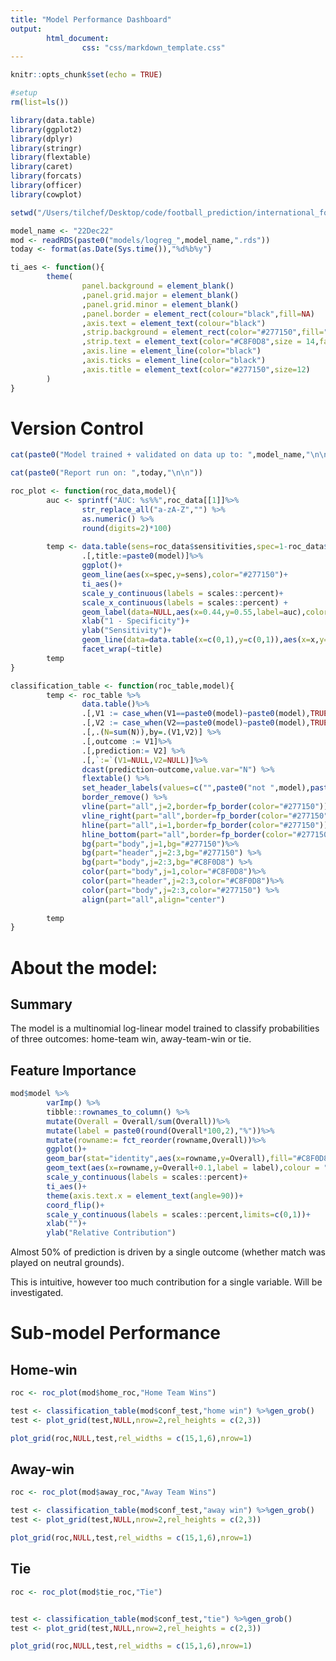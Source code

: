 ```yaml
---
title: "Model Performance Dashboard"
output: 
        html_document:
                css: "css/markdown_template.css"
---
```


```r
knitr::opts_chunk$set(echo = TRUE)
```


```r
#setup
rm(list=ls())

library(data.table)
library(ggplot2)
library(dplyr)
library(stringr)
library(flextable)
library(caret)
library(forcats)
library(officer)
library(cowplot)

setwd("/Users/tilchef/Desktop/code/football_prediction/international_football_prediction_model")

model_name <- "22Dec22"
mod <- readRDS(paste0("models/logreg_",model_name,".rds"))
today <- format(as.Date(Sys.time()),"%d%b%y")

ti_aes <- function(){
        theme(
                panel.background = element_blank()
                ,panel.grid.major = element_blank()
                ,panel.grid.minor = element_blank()
                ,panel.border = element_rect(colour="black",fill=NA)
                ,axis.text = element_text(colour="black")
                ,strip.background = element_rect(color="#277150",fill="#277150")
                ,strip.text = element_text(color="#C8F0D8",size = 14,face="bold")
                ,axis.line = element_line(color="black")
                ,axis.ticks = element_line(color="black")
                ,axis.title = element_text(color="#277150",size=12)
        )
}
```



# Version Control

```r
cat(paste0("Model trained + validated on data up to: ",model_name,"\n\n\n"))

cat(paste0("Report run on: ",today,"\n\n"))
```

```r
roc_plot <- function(roc_data,model){
        auc <- sprintf("AUC: %s%%",roc_data[[1]]%>%
                str_replace_all("a-zA-Z","") %>% 
                as.numeric() %>%
                round(digits=2)*100) 
        
        temp <- data.table(sens=roc_data$sensitivities,spec=1-roc_data$specificities)%>%
                .[,title:=paste0(model)]%>%
                ggplot()+
                geom_line(aes(x=spec,y=sens),color="#277150")+
                ti_aes()+
                scale_y_continuous(labels = scales::percent)+
                scale_x_continuous(labels = scales::percent) +
                geom_label(data=NULL,aes(x=0.44,y=0.55,label=auc),color="#277150")+
                xlab("1 - Specificity")+
                ylab("Sensitivity")+
                geom_line(data=data.table(x=c(0,1),y=c(0,1)),aes(x=x,y=y),color="#4C4C4C",linetype=2)+
                facet_wrap(~title)
        temp
}

classification_table <- function(roc_table,model){
        temp <- roc_table %>%
                data.table()%>%
                .[,V1 := case_when(V1==paste0(model)~paste0(model),TRUE~paste0("not ",model))]%>%
                .[,V2 := case_when(V2==paste0(model)~paste0(model),TRUE~paste0("not ",model))] %>%
                .[,.(N=sum(N)),by=.(V1,V2)] %>%
                .[,outcome := V1]%>%
                .[,prediction:= V2] %>%
                .[,`:=`(V1=NULL,V2=NULL)]%>%
                dcast(prediction~outcome,value.var="N") %>%
                flextable() %>%
                set_header_labels(values=c("",paste0("not ",model),paste0(model))) %>%
                border_remove() %>%
                vline(part="all",j=2,border=fp_border(color="#277150"))%>%
                vline_right(part="all",border=fp_border(color="#277150"))%>%
                hline(part="all",i=1,border=fp_border(color="#277150"))%>%
                hline_bottom(part="all",border=fp_border(color="#277150"))%>%
                bg(part="body",j=1,bg="#277150")%>%
                bg(part="header",j=2:3,bg="#277150") %>%
                bg(part="body",j=2:3,bg="#C8F0D8") %>%
                color(part="body",j=1,color="#C8F0D8")%>%
                color(part="header",j=2:3,color="#C8F0D8")%>%
                color(part="body",j=2:3,color="#277150") %>%
                align(part="all",align="center")
        
        temp
}

```

# About the model:

## Summary

The model is a multinomial log-linear model trained to classify probabilities of three outcomes: home-team win, away-team-win or tie.



## Feature Importance

```r
mod$model %>% 
        varImp() %>% 
        tibble::rownames_to_column() %>%
        mutate(Overall = Overall/sum(Overall))%>%
        mutate(label = paste0(round(Overall*100,2),"%"))%>%
        mutate(rowname:= fct_reorder(rowname,Overall))%>%
        ggplot()+
        geom_bar(stat="identity",aes(x=rowname,y=Overall),fill="#C8F0D8")+
        geom_text(aes(x=rowname,y=Overall+0.1,label = label),colour = "#277150")+
        scale_y_continuous(labels = scales::percent)+
        ti_aes()+
        theme(axis.text.x = element_text(angle=90))+
        coord_flip()+
        scale_y_continuous(labels = scales::percent,limits=c(0,1))+
        xlab("")+
        ylab("Relative Contribution")
```

Almost 50% of prediction is driven by a single outcome (whether match was played on neutral grounds).

This is intuitive, however too much contribution for a single variable. Will be investigated.

# Sub-model Performance  {.tabset .tabset-pills}

## Home-win

```r
roc <- roc_plot(mod$home_roc,"Home Team Wins")

test <- classification_table(mod$conf_test,"home win") %>%gen_grob() 
test <- plot_grid(test,NULL,nrow=2,rel_heights = c(2,3))

plot_grid(roc,NULL,test,rel_widths = c(15,1,6),nrow=1)
```

## Away-win

```r
roc <- roc_plot(mod$away_roc,"Away Team Wins")

test <- classification_table(mod$conf_test,"away win") %>%gen_grob() 
test <- plot_grid(test,NULL,nrow=2,rel_heights = c(2,3))

plot_grid(roc,NULL,test,rel_widths = c(15,1,6),nrow=1)
```

## Tie

```r
roc <- roc_plot(mod$tie_roc,"Tie")


test <- classification_table(mod$conf_test,"tie") %>%gen_grob() 
test <- plot_grid(test,NULL,nrow=2,rel_heights = c(2,3))

plot_grid(roc,NULL,test,rel_widths = c(15,1,6),nrow=1)
```

